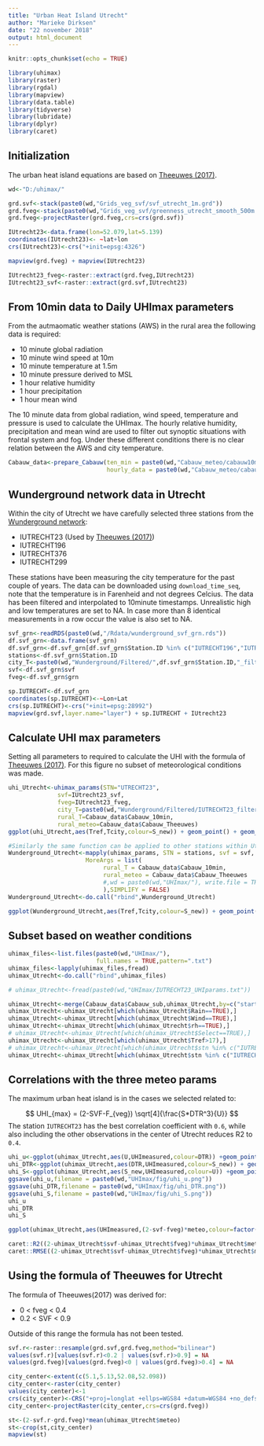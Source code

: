 ```yaml
---
title: "Urban Heat Island Utrecht"
author: "Marieke Dirksen"
date: "22 november 2018"
output: html_document
---
```


```r
knitr::opts_chunk$set(echo = TRUE)
```


```r
library(uhimax)
library(raster)
library(rgdal)
library(mapview)
library(data.table)
library(tidyverse)
library(lubridate)
library(dplyr)
library(caret)
```

## Initialization
The urban heat island equations are based on [Theeuwes (2017)](https://rmets.onlinelibrary.wiley.com/doi/full/10.1002/joc.4717).

```r
wd<-"D:/uhimax/"

grd.svf<-stack(paste0(wd,"Grids_veg_svf/svf_utrecht_1m.grd"))
grd.fveg<-stack(paste0(wd,"Grids_veg_svf/greenness_utrecht_smooth_500m.grd"))
grd.fveg<-projectRaster(grd.fveg,crs=crs(grd.svf))

IUtrecht23<-data.frame(lon=52.079,lat=5.139)
coordinates(IUtrecht23)<- ~lat+lon
crs(IUtrecht23)<-crs("+init=epsg:4326")

mapview(grd.fveg) + mapview(IUtrecht23)

IUtrecht23_fveg<-raster::extract(grd.fveg,IUtrecht23)
IUtrecht23_svf<-raster::extract(grd.svf,IUtrecht23)
```

## From 10min data to Daily UHImax parameters

From the autmaomatic weather stations (AWS) in the rural area the following data is required:

* 10 minute global radiation
* 10 minute wind speed at 10m
* 10 minute temperature at 1.5m
* 10 minute pressure derived to MSL
* 1 hour relative humidity
* 1 hour precipitation 
* 1 hour mean wind

The 10 minute data from global radiation, wind speed, temperature and pressure is used to calculate the UHImax. The hourly relative humidity, precipitation and mean wind are used to filter out synoptic situations with frontal system and fog. Under these different conditions there is no clear relation between the AWS and city temperature.


```r
Cabauw_data<-prepare_Cabauw(ten_min = paste0(wd,"Cabauw_meteo/cabauw10min.csv"),
                            hourly_data = paste0(wd,"Cabauw_meteo/cabauw_hourly.csv"))
```

## Wunderground network data in Utrecht
Within the city of Utrecht we have carefully selected three stations from the [Wunderground network](www.wunderground.com):

* IUTRECHT23 (Used by [Theeuwes (2017)](https://rmets.onlinelibrary.wiley.com/doi/full/10.1002/joc.4717))
* IUTRECHT196
* IUTRECHT376
* IUTRECHT299

These stations have been measuring the city temperature for the past couple of years. The data can be downloaded using `download_time_seq`, note that the temperature is in Farenheid and not degrees Celcius. The data has been filtered and interpolated to 10minute timestamps. Unrealistic high and low temperatures are set to NA. In case more than 8 identical measurements in a row occur the value is also set to NA.

```r
svf_grn<-readRDS(paste0(wd,"/Rdata/wunderground_svf_grn.rds"))
df.svf_grn<-data.frame(svf_grn)
df.svf_grn<-df.svf_grn[df.svf_grn$Station.ID %in% c("IUTRECHT196","IUTRECHT376","IUTRECHT299"),]
stations<-df.svf_grn$Station.ID
city_T<-paste0(wd,"Wunderground/Filtered/",df.svf_grn$Station.ID,"_filtered.rds")
svf<-df.svf_grn$svf
fveg<-df.svf_grn$grn

sp.IUTRECHT<-df.svf_grn
coordinates(sp.IUTRECHT)<-~Lon+Lat
crs(sp.IUTRECHT)<-crs("+init=epsg:28992")
mapview(grd.svf,layer.name="layer") + sp.IUTRECHT + IUtrecht23
```

## Calculate UHI max parameters 

Setting all parameters to required to calculate the UHI with the formula of [Theeuwes (2017)](https://rmets.onlinelibrary.wiley.com/doi/full/10.1002/joc.4717). For this figure no subset of meteorological conditions was made. 

```r
uhi_Utrecht<-uhimax_params(STN="UTRECHT23",
              svf=IUtrecht23_svf,
              fveg=IUtrecht23_fveg,
              city_T=paste0(wd,"Wunderground/Filtered/IUTRECHT23_filtered.rds"),
              rural_T=Cabauw_data$Cabauw_10min,
              rural_meteo=Cabauw_data$Cabauw_Theeuwes)
ggplot(uhi_Utrecht,aes(Tref,Tcity,colour=S_new)) + geom_point() + geom_abline() + scale_color_gradientn(colours = heat.colors(20))

#Similarly the same function can be applied to other stations within Utrecht:
Wunderground_Utrecht<-mapply(uhimax_params, STN = stations, svf = svf, fveg = fveg, city_T = city_T,
                      MoreArgs = list(
                           rural_T = Cabauw_data$Cabauw_10min,
                           rural_meteo = Cabauw_data$Cabauw_Theeuwes
                           #,wd = paste0(wd,"UHImax/"), write.file = TRUE
                           ),SIMPLIFY = FALSE)
Wunderground_Utrecht<-do.call("rbind",Wunderground_Utrecht)

ggplot(Wunderground_Utrecht,aes(Tref,Tcity,colour=S_new)) + geom_point() + geom_abline() + scale_color_gradientn(colours = heat.colors(20))

```

## Subset based on weather conditions
```r
uhimax_files<-list.files(paste0(wd,"UHImax/"),
                         full.names = TRUE,pattern=".txt")
uhimax_files<-lapply(uhimax_files,fread)
uhimax_Utrecht<-do.call("rbind",uhimax_files)

# uhimax_Utrecht<-fread(paste0(wd,"UHImax/IUTRECHT23_UHIparams.txt"))

uhimax_Utrecht<-merge(Cabauw_data$Cabauw_sub,uhimax_Utrecht,by=c("start","stop"))
uhimax_Utrecht<-uhimax_Utrecht[which(uhimax_Utrecht$Rain==TRUE),]
uhimax_Utrecht<-uhimax_Utrecht[which(uhimax_Utrecht$Wind==TRUE),]
uhimax_Utrecht<-uhimax_Utrecht[which(uhimax_Utrecht$rh==TRUE),]
# uhimax_Utrecht<-uhimax_Utrecht[which(uhimax_Utrecht$Select==TRUE),]
uhimax_Utrecht<-uhimax_Utrecht[which(uhimax_Utrecht$Tref>17),]
# uhimax_Utrecht<-uhimax_Utrecht[which(uhimax_Utrecht$stn %in% c("IUTRECHT23","IUTRECHT376")),]
uhimax_Utrecht<-uhimax_Utrecht[which(uhimax_Utrecht$stn %in% c("IUTRECHT23","IUTRECHT196","IUTRECHT376","IUTRECHT299")),]
```

## Correlations with the three meteo params

The maximum urban heat island is in the cases we selected related to:

$$ UHI_{max} = (2-SVF-F_{veg}) \sqrt[4]{\frac{S*DTR^3}{U}} $$
The station `IUTRECHT23` has the best correlation coefficient with `0.6`, while also including the other observations in the center of Utrecht reduces R2 to `0.4`. 

```r
uhi_u<-ggplot(uhimax_Utrecht,aes(U,UHImeasured,colour=DTR)) +geom_point() + scale_color_gradientn(colours = terrain.colors(20))
uhi_DTR<-ggplot(uhimax_Utrecht,aes(DTR,UHImeasured,colour=S_new)) + geom_point()+scale_color_gradientn(colours = heat.colors(20))
uhi_S<-ggplot(uhimax_Utrecht,aes(S_new,UHImeasured,colour=U)) +geom_point() + geom_point()+scale_color_gradientn(colours = topo.colors(20))
ggsave(uhi_u,filename = paste0(wd,"UHImax/fig/uhi_u.png"))
ggsave(uhi_DTR,filename = paste0(wd,"UHImax/fig/uhi_DTR.png"))
ggsave(uhi_S,filename = paste0(wd,"UHImax/fig/uhi_S.png"))
uhi_u
uhi_DTR
uhi_S

ggplot(uhimax_Utrecht,aes(UHImeasured,(2-svf-fveg)*meteo,colour=factor(stn))) +geom_point() +geom_abline() +xlim(0,10)+ylim(0,10)

caret::R2((2-uhimax_Utrecht$svf-uhimax_Utrecht$fveg)*uhimax_Utrecht$meteo,uhimax_Utrecht$UHImeasured)
caret::RMSE((2-uhimax_Utrecht$svf-uhimax_Utrecht$fveg)*uhimax_Utrecht$meteo,uhimax_Utrecht$UHImeasured)
```
## Using the formula of Theeuwes for Utrecht

The formula of Theeuwes(2017) was derived for:

* 0 < fveg < 0.4
* 0.2 < SVF < 0.9

Outside of this range the formula has not been tested.
```r
svf.r<-raster::resample(grd.svf,grd.fveg,method="bilinear")
values(svf.r)[values(svf.r)<0.2 | values(svf.r)>0.9] = NA
values(grd.fveg)[values(grd.fveg)<0 | values(grd.fveg)>0.4] = NA

city_center<-extent(c(5.1,5.13,52.08,52.098))
city_center<-raster(city_center)
values(city_center)<-1
crs(city_center)<-CRS("+proj=longlat +ellps=WGS84 +datum=WGS84 +no_defs")
city_center<-projectRaster(city_center,crs=crs(grd.fveg))

st<-(2-svf.r-grd.fveg)*mean(uhimax_Utrecht$meteo)
st<-crop(st,city_center)
mapview(st)
```


<!-- ## Exploring non-linearity -->
<!-- ```{r visualization} -->
<!-- ggplot(uhimax_Utrecht,aes(UHImeasured,(2-svf-fveg)*meteo,colour=factor(stn))) +geom_point() +geom_abline() + xlim(0,10) +ylim(0,10) -->

<!-- ggplot(uhimax_Utrecht,aes(x=UHImeasured/(DTR*U),y=S/(rho*Cp*24))) +geom_point() +ylim(0,0.018) +xlim(0,0.80) -->

<!-- # y<-uhimax_Utrecht$S/(uhimax_Utrecht$rho*Cp*24) -->
<!-- # x<-uhimax_Utrecht$UHImeasured/(uhimax_Utrecht$DTR*uhimax_Utrecht$U) -->
<!-- # df<-data.frame(y,x) -->
<!-- # fit=nls(y ~ b*x^a,data=df,start=list(b=0.27,a=1.7)) -->

<!-- #p.meteo<-ggplot(uhimax_Utrecht,aes(UHImeasured,meteo,colour=factor(stn))) +geom_point() +geom_abline() -->
<!-- #p.meteo -->
<!-- #ggsave(p.meteo,filename = paste0(wd,"inst/UHImax/fig/uhimax_measured.png")) -->
<!-- ``` -->

<!-- ## Correlations with the vegetation and sky view factor -->
<!-- ```{r} -->
<!-- #####################Fitting it ourselfs -->
<!-- library(lme4) -->
<!-- fits<-lmList(formula=UHImeasured~0+meteo | stn,data=uhimax_Utrecht) #Residual standard error: 0.04697533 -->
<!-- coef_fits<-coef(fits) -->
<!-- names(coef_fits)<-"alpha" -->
<!-- coef_fits$stn<-rownames(coef_fits) -->
<!-- full_m<-merge(coef_fits,uhimax_Utrecht,by="stn") -->

<!-- # intercept_station<-coef_fits[1]+full_m$svf[1]+full_m$fveg[1] -->

<!-- # fit=lm(alpha ~ svf+fveg,data=full_m) -->
<!-- # a1=coef(fit)[1] -->
<!-- # a2=coef(fit)[2] -->
<!-- # a3=coef(fit)[3] -->

<!-- ggplot(data=full_m,aes(fveg,alpha))+geom_point()+ -->
<!--   xlab("fveg")+ -->
<!--   ylab("alpha")+ -->
<!--   geom_abline() -->

<!-- ggplot(data=full_m,aes(svf,alpha))+geom_point()+ -->
<!--   xlab("svf")+ -->
<!--   ylab("alpha")+ -->
<!--   geom_abline() -->

<!-- ggplot(data=full_m,aes(2-svf-fveg,alpha,colour=factor(stn)))+geom_point()+ -->
<!--   xlab("2-SVF-fveg")+ -->
<!--   ylab("alpha")+ -->
<!--   geom_abline() -->

<!-- ``` -->






